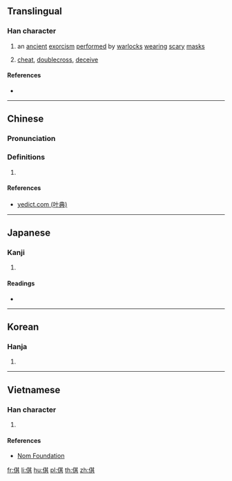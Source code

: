 {{character info/new}}
==Translingual==

===Han character===
{{Han char|rn=9|rad=人|as=08|sn=10|four=24281|canj=OTMC|ids=⿰亻其}}

# an [[ancient]] [[exorcism]] [[perform]]ed by [[warlock]]s [[wear]]ing [[scary]] [[mask]]s
# {{label|zh|archaic}} [[cheat]], [[doublecross]], [[deceive]]

====References====
* {{Han ref|kx=0108.060|dkj=00777|dj=0230.020|hdz=10171.020|uh=501B|ud=20507|bh=D0CE|bd=53454}}

----

==Chinese==
{{zh-forms}}

===Pronunciation===
{{zh-pron
|m=qī
|c=gei1,hei1
|mc=
|oc=
|ma=
|cat=
}}

===Definitions===
{{zh-hanzi}}

# {{rfdef|lang=zh}}

====References====
*[http://yedict.com/zscontent.asp?uni=501B yedict.com (叶典)]

----

==Japanese==

===Kanji===
{{ja-kanji|grade=|rs=人08}}

# {{defn|lang=ja|sort=人08}}

====Readings====
* {{ja-readings|on=[[き]] (ki)|kun=[[あざむく]] (azamuku)}}

----

==Korean==

===Hanja===
{{ko-hanja|hangeul=기|rv=gi|mr=ki}}

# {{defn|lang=ko|sort=人08}}

----

==Vietnamese==

===Han character===
{{vi-readings|rs=人08| hanviet = kề}}

# {{defn|lang=vi|sort=人08}}

====References====
*[http://nomfoundation.org/common/nom_details.php?codepoint=501b Nom Foundation]

[[fr:倛]]
[[li:倛]]
[[hu:倛]]
[[pl:倛]]
[[th:倛]]
[[zh:倛]]